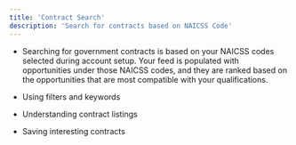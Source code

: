 ```yaml
---
title: 'Contract Search'
description: 'Search for contracts based on NAICSS Code'
---
```


* Searching for government contracts is based on your NAICSS codes selected during account setup. Your feed is populated with opportunities under those NAICSS codes, and they are ranked based on the opportunities that are most compatible with your qualifications.

* Using filters and keywords

* Understanding contract listings

* Saving interesting contracts
